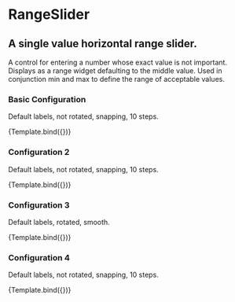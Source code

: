 
<Meta 
  title="components/RangeSlider" 
  component={RangeSlider} 
/>



# RangeSlider

## A single value horizontal range slider.
A control for entering a number whose exact value is not important. Displays as
a range widget defaulting to the middle value. Used in conjunction min and max
to define the range of acceptable values.

### Basic Configuration
Default labels, not rotated, snapping, 10 steps.

<Canvas withToolbar>
<Story 
  name="basic"
  args={{
    initialValue: 50,
    min: 0,
    max: 100,
    decimals: 0,
    step: 5,
    showTicks: true,
    snap: true,
    customLabels: [
    { 0: "lfgdfdw" },
    { 50: "mehfium" },
    { 100: "hgfddgdfdfgdfdsgdfgh"}
    ],
    showLabels: true,
    prefix: "",
    suffix: "",
    primaryColor: "hsl(196, 100%, 48%)",
    primaryColorLight: "hsl(196, 100%, 70%)",
    rotateLabel: false,
    width: 1200
  }}
>
  {Template.bind({})}
</Story>  
</Canvas>

### Configuration 2
Default labels, not rotated, snapping, 10 steps.

<Canvas withToolbar>
  <Story 
    name="two"
    args={{
      initialValue: 50,
      min: 0,
      max: 100,
      decimals: 0,
      step: 5,
      showTicks: true,
      snap: true,
      customLabels: [
      { 0: "lfgdfdw" },
      { 50: "mehfium" },
      { 100: "hgfddgdfdfgdfgh"}
      ],
      showLabels: true,
      prefix: "",
      suffix: "",
      primaryColor: "hsl(196, 100%, 48%)",
      primaryColorLight: "hsl(196, 100%, 70%)",
      rotateLabel: true,
      width: 1200
    }}
  >
    {Template.bind({})}
  </Story>
</Canvas>

### Configuration 3
Default labels, rotated, smooth.

<Canvas withToolbar>
  <Story 
    name="three"
    args={{
      initialValue: 50,
      min: 0,
      max: 100,
      decimals: 0,
      step: 5,
      showTicks: true,
      snap: true,
      customLabels: [
      { 0: "lfgdfdw" },
      { 50: "mehfium" },
      { 100: "hgfddgdfdfgdfgh"}
      ],
      showLabels: true,
      prefix: "",
      suffix: "",
      primaryColor: "hsl(196, 100%, 48%)",
      primaryColorLight: "hsl(196, 100%, 70%)",
      rotateLabel: false,
      width: 1200
    }}
  >
    {Template.bind({})}
  </Story>
</Canvas>

### Configuration 4
Default labels, not rotated, snapping, 10 steps.

<Canvas withToolbar>
  <Story 
    name="four"
    args={{
      initialValue: 50,
      min: 0,
      max: 100,
      decimals: 0,
      step: 5,
      showTicks: true,
      snap: true,
      customLabels: [],
      showLabels: true,
      prefix: "",
      suffix: "",
      primaryColor: "hsl(196, 100%, 48%)",
      primaryColorLight: "hsl(196, 100%, 70%)",
      rotateLabel: false,
      width: 1200
    }}
  >
    {Template.bind({})}
  </Story>
</Canvas>

<ArgsTable of={RangeSlider} />

